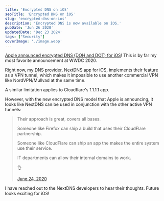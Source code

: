 ```yaml
---
title: 'Encrypted DNS on iOS'
seoTitle: 'Encrypted DNS on iOS'
slug: 'encrypted-dns-on-ios'
description: 'Encrypted DNS is now available on iOS.'
pubDate: 'Jun 26 2020'
updatedDate: 'Dec 23 2024'
tags: ["Security"]
coverImage: './image.webp'
---
```


[Apple announced encrypted DNS (DOH and DOT) for iOS](https://developer.apple.com/videos/play/wwdc2020/10047/)! This is by far my most favorite announcement at WWDC 2020.


Right now, [my DNS provider](https://www.arun.blog/post/my-dns-setup/), NextDNS app for iOS, implements their feature as a VPN tunnel, which makes it impossible to use another commercial VPN like NordVPN/Mullvad at the same time.


A similar limitation applies to Cloudflare's 1.1.1.1 app.


However, with the new encrypted DNS model that Apple is announcing, it looks like NextDNS can be used in conjunction with the other active VPN tunnels:

> Their approach is great, covers all bases.
>
> Someone like Firefox can ship a build that uses their CloudFlare partnership.
>
>
> Someone like CloudFlare can ship an app the makes the entire system use their service.
>
>
> IT departments can allow their internal domains to work.
>
>
> 👌
>
>
> [June 24, 2020](https://twitter.com/nyquildotorg/status/1275849839859949568?ref_src=twsrc%5Etfw)
>
>

I have reached out to the NextDNS developers to hear their thoughts. Future looks exciting for iOS!

